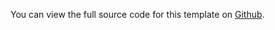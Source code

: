 You can view the full source code for this template on [Github](https://github.com/steelthreads/agds-next/blob/main/example-site/pages/category/subcategory/content.tsx).

